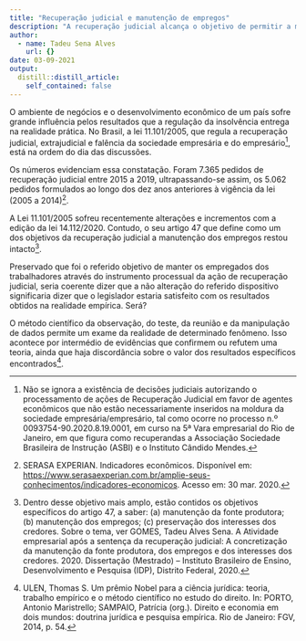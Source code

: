 ```yaml
---
title: "Recuperação judicial e manutenção de empregos"
description: "A recuperação judicial alcança o objetivo de permitir a manutenção do emprego dos trabalhadores? O que diz a realidade empírica?"
author:
  - name: Tadeu Sena Alves
    url: {}
date: 03-09-2021
output:
  distill::distill_article:
    self_contained: false
---
```


O ambiente de negócios e o desenvolvimento econômico de um país sofre grande 
influência pelos resultados que a regulação da insolvência entrega na realidade 
prática. No Brasil, a lei 11.101/2005, que regula a recuperação judicial, 
extrajudicial e falência da sociedade empresária e do empresário^[Não se ignora
a existência de decisões judiciais autorizando o processamento de ações de 
Recuperação Judicial em favor de agentes econômicos que não estão 
necessariamente inseridos na moldura da sociedade empresária/empresário, tal 
como ocorre no processo n.º 0093754-90.2020.8.19.0001, em curso na 5ª Vara 
empresarial do Rio de Janeiro, em que figura como recuperandas a Associação 
Sociedade Brasileira de Instrução (ASBI) e o Instituto Cândido Mendes.], está na
ordem do dia das discussões.

Os números evidenciam essa constatação. Foram 7.365 pedidos de recuperação 
judicial entre 2015 a 2019, ultrapassando-se assim, os 5.062 pedidos formulados 
ao longo dos dez anos anteriores à vigência da lei (2005 a 2014)^[SERASA 
EXPERIAN. Indicadores econômicos. Disponível em: 
[https://www.serasaexperian.com.br/amplie-seus-conhecimentos/indicadores-economicos](https://www.serasaexperian.com.br/amplie-seus-conhecimentos/indicadores-economicos). Acesso em: 30 mar. 2020.]. 

A Lei 11.101/2005 sofreu recentemente alterações e incrementos com a edição da 
lei 14.112/2020. Contudo, o seu artigo 47 que define como um dos objetivos da 
recuperação judicial a manutenção dos empregos restou intacto^[Dentro desse 
objetivo mais amplo, estão contidos os objetivos específicos do artigo 47, a 
saber: (a) manutenção da fonte produtora; (b) manutenção dos empregos; (c)
preservação dos interesses dos credores. Sobre o tema, ver GOMES, Tadeu Alves 
Sena. A Atividade empresarial após a sentença da recuperação judicial: A 
concretização da manutenção da fonte produtora, dos empregos e dos interesses
dos credores. 2020. Dissertação (Mestrado) – Instituto Brasileiro de Ensino, 
Desenvolvimento e Pesquisa (IDP), Distrito Federal, 2020.].

Preservado que foi o referido objetivo de manter os empregados dos trabalhadores
através do instrumento processual da ação de recuperação judicial, seria 
coerente dizer que a não alteração do referido dispositivo significaria dizer 
que o legislador estaria satisfeito com os resultados obtidos na realidade 
empírica. Será?

O método científico da observação, do teste, da reunião e da manipulação de 
dados permite um exame da realidade de determinado fenômeno. Isso acontece por
intermédio de evidências que confirmem ou refutem uma teoria, ainda que haja
discordância sobre o valor dos resultados específicos encontrados^[ULEN, Thomas 
S. Um prêmio Nobel para a ciência jurídica: teoria, trabalho empírico e o método
científico no estudo do direito. In: PORTO, Antonio Maristrello; SAMPAIO, 
Patrícia (org.). Direito e economia em dois mundos: doutrina jurídica e pesquisa
empírica. Rio de Janeiro: FGV, 2014, p. 54.].
